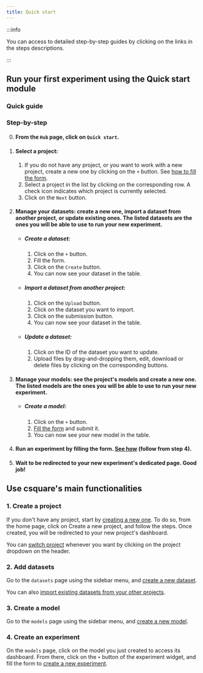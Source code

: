```yaml
---
title: Quick start
---
```



:::info

You can access to detailed step-by-step guides by clicking on the links in the steps descriptions.

:::

## Run your first experiment using the Quick start module

### Quick guide

<VideoPlayer src="https://storage.googleapis.com/cdn.csquare.run/docs/webm/quickstart.webm" />

### Step-by-step

0. #### From the `Hub` page, click on `Quick start`.
1. #### Select a project:
   1. If you do not have any project, or you want to work with a new project, create a new one by clicking on the `+` button. See [how to fill the form](../projects/create-project).
   2. Select a project in the list by clicking on the corresponding row. A check icon indicates which project is currently selected.
   3. Click on the `Next` button.
2. #### Manage your datasets: create a new one, import a dataset from another project, or update existing ones. The listed datasets are the ones you will be able to use to run your new experiment.
   - ##### Create a dataset:
     1. Click on the `+` button.
     2. Fill the form.
     3. Click on the `Create` button.
     4. You can now see your dataset in the table.
   - ##### Import a dataset from another project:
     1. Click on the `Upload` button.
     2. Click on the dataset you want to import.
     3. Click on the submission button.
     4. You can now see your dataset in the table.
   - ##### Update a dataset:
     1. Click on the ID of the dataset you want to update.
     2. Upload files by drag-and-dropping them, edit, download or delete files by clicking on the corresponding buttons.
3. #### Manage your models: see the project's models and create a new one. The listed models are the ones you will be able to use to run your new experiment.
   - ##### Create a model:
     1. Click on the `+` button.
     2. [Fill the form](../models/create-a-model#fill-the-form) and submit it.
     3. You can now see your new model in the table.
4. #### Run an experiment by filling the form. [See how](../models/create-a-model#fill-the-form) (follow from step 4).
5. #### Wait to be redirected to your new experiment's dedicated page. Good job!

## Use csquare's main functionalities

### 1. Create a project

If you don't have any project, start by [creating a new one](../projects/create-project). To do so, from the home page, click
on Create a new project, and follow the steps. Once created, you will be redirected to your new project's dashboard.

<VideoPlayer src="https://cdn.csquare.run/docs/webm/create-project.webm" />

You can [switch project](../projects/select-project) whenever you want by clicking on the project dropdown on the header.

### 2. Add datasets

Go to the `datasets` page using the sidebar menu, and [create a new dataset](../datasets/create-a-dataset).

<VideoPlayer src="https://cdn.csquare.run/docs/webm/create-a-dataset.webm" />

You can also [import existing datasets from your other projects](../datasets/import-an-existing-dataset-to-a-project).

### 3. Create a model

Go to the `models` page using the sidebar menu, and [create a new model](../models/create-a-model).

<VideoPlayer src="https://cdn.csquare.run/docs/webm/create-a-model.webm" />

### 4. Create an experiment

On the `models` page, click on the model you just created to access its dashboard. From there, click on the `+` button of the experiment widget, and fill the form to [create a new experiment](../experiments/run-an-experiment).

<VideoPlayer src="https://cdn.csquare.run/docs/webm/create-an-experiment.webm" />
